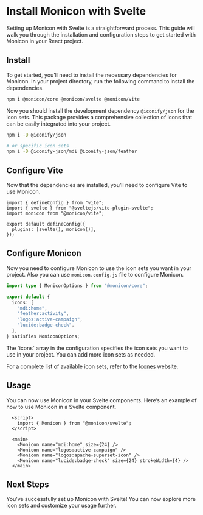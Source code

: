 
# Install Monicon with Svelte

Setting up Monicon with Svelte is a straightforward process. This guide will walk you through the installation and configuration steps to get started with Monicon in your React project.

<Steps>

## Install

To get started, you’ll need to install the necessary dependencies for Monicon. In your project directory, run the following command to install the dependencies.

```sh npm2yarn copy
npm i @monicon/core @monicon/svelte @monicon/vite
```

Now you should install the development dependency `@iconify/json` for the icon sets. This package provides a comprehensive collection of icons that can be easily integrated into your project.

```sh npm2yarn copy
npm i -D @iconify/json

# or specific icon sets
npm i -D @iconify-json/mdi @iconify-json/feather
```

## Configure Vite

Now that the dependencies are installed, you’ll need to configure Vite to use Monicon.

```tsx filename="vite.config.ts" copy
import { defineConfig } from "vite";
import { svelte } from "@sveltejs/vite-plugin-svelte";
import monicon from "@monicon/vite";

export default defineConfig({
  plugins: [svelte(), monicon()],
});
```

## Configure Monicon

Now you need to configure Monicon to use the icon sets you want in your project. Also you can use `monicon.config.js` file to configure Monicon.

```ts filename="monicon.config.ts" copy
import type { MoniconOptions } from "@monicon/core";

export default {
  icons: [
    "mdi:home",
    "feather:activity",
    "logos:active-campaign",
    "lucide:badge-check",
  ],
} satisfies MoniconOptions;
```

<Callout>
The `icons` array in the configuration specifies the icon sets you want to use in your project. You can add more icon sets as needed.

For a complete list of available icon sets, refer to the [Icones](https://icones.js.org/) website.

</Callout>

## Usage

You can now use Monicon in your Svelte components. Here’s an example of how to use Monicon in a Svelte component.

```svelte filename="src/App.svelte" copy
  <script>
    import { Monicon } from "@monicon/svelte";
  </script>

  <main>
    <Monicon name="mdi:home" size={24} />
    <Monicon name="logos:active-campaign" />
    <Monicon name="logos:apache-superset-icon" />
    <Monicon name="lucide:badge-check" size={24} strokeWidth={4} />
  </main>
```

## Next Steps

You’ve successfully set up Monicon with Svelte! You can now explore more icon sets and customize your usage further.

</Steps>
